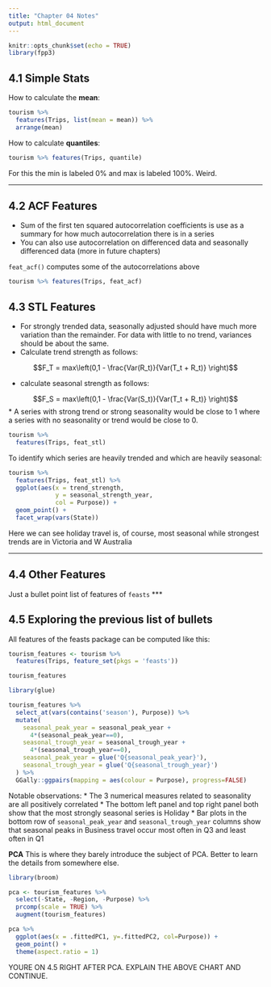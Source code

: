 ```yaml
---
title: "Chapter 04 Notes"
output: html_document
---
```


```r
knitr::opts_chunk$set(echo = TRUE)
library(fpp3)
```

## 4.1 Simple Stats

How to calculate the __mean__:
```r
tourism %>%
  features(Trips, list(mean = mean)) %>%
  arrange(mean)
```

How to calculate __quantiles__:
```r
tourism %>% features(Trips, quantile)
```

For this the min is labeled 0% and max is labeled 100%. Weird.

***

## 4.2 ACF Features

  * Sum of the first ten squared autocorrelation coefficients is use as a 
  summary for how much autocorrelation there is in a series
  * You can also use autocorrelation on differenced data and seasonally 
  differenced data (more in future chapters)
  
  `feat_acf()` computes some of the autocorrelations above
```r
tourism %>% features(Trips, feat_acf)
```

## 4.3 STL Features

* For strongly trended data, seasonally adjusted should have much more variation 
than the remainder. For data with little to no trend, variances should be about the same.
* Calculate trend strength as follows:

$$F_T = max\left(0,1 - \frac{Var(R_t)}{Var(T_t + R_t)} \right)$$

* calculate seasonal strength as follows:

$$F_S = max\left(0,1 - \frac{Var(S_t)}{Var(T_t + R_t)} \right)$$
* A series with strong trend or strong seasonality would be close to 1 where a series with no 
seasonality or trend would be close to 0.

```r
tourism %>%
  features(Trips, feat_stl)
```

To identify which series are heavily trended and which are heavily seasonal:

```r
tourism %>%
  features(Trips, feat_stl) %>%
  ggplot(aes(x = trend_strength,
             y = seasonal_strength_year,
             col = Purpose)) +
  geom_point() +
  facet_wrap(vars(State))
```

Here we can see holiday travel is, of course, most seasonal while strongest trends
are in Victoria and W Australia

***

## 4.4 Other Features

Just a bullet point list of features of `feasts`
***

## 4.5 Exploring the previous list of bullets

All features of the feasts package can be computed like this:
```r
tourism_features <- tourism %>%
  features(Trips, feature_set(pkgs = 'feasts'))

tourism_features
```

```r
library(glue)

tourism_features %>%
  select_at(vars(contains('season'), Purpose)) %>%
  mutate(
    seasonal_peak_year = seasonal_peak_year +
      4*(seasonal_peak_year==0),
    seasonal_trough_year = seasonal_trough_year +
      4*(seasonal_trough_year==0),
    seasonal_peak_year = glue('Q{seasonal_peak_year}'),
    seasonal_trough_year = glue('Q{seasonal_trough_year}')
  ) %>%
  GGally::ggpairs(mapping = aes(colour = Purpose), progress=FALSE)
```

Notable observations:
  * The 3 numerical measures related to seasonality are all positively correlated
  * The bottom left panel and top right panel both show that the most strongly 
  seasonal series is Holiday
  * Bar plots in the bottom row of `seasonal_peak_year` and `seasonal_trough_year`
  columns show that seasonal peaks in Business travel occur most often in Q3 and
  least often in Q1
  

__PCA__
This is where they barely introduce the subject of PCA. Better to learn the 
details from somewhere else.

```r
library(broom)

pca <- tourism_features %>%
  select(-State, -Region, -Purpose) %>%
  prcomp(scale = TRUE) %>%
  augment(tourism_features)

pca %>%
  ggplot(aes(x = .fittedPC1, y=.fittedPC2, col=Purpose)) +
  geom_point() +
  theme(aspect.ratio = 1)
```
 YOURE ON 4.5 RIGHT AFTER PCA. EXPLAIN THE ABOVE CHART AND CONTINUE.
 
